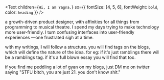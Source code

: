 <Text
  children={`Hi, I am Yagna.`}
  sx={{ fontSize: [4, 5, 6], fontWeight: `bold`, color: `heading` }}
/>

a growth-driven product designer, with affinities for all things from programming to musical theatre.  I spend my days trying to make technology more user-friendly. I turn confusing interfaces into user-friendly experiences —one frustrated sigh at a time.

with my writings, I will follow a structure. you will find tags on the blogs, which will define the nature of the idea. for eg: if it's just ramblings there will be a ramblings tag. if it's a full blown essay you will find that too.

if you find me peddling a lot of gyan on my blogs, just DM me on twitter saying "STFU bitch, you are just 21. you don't know shit."



